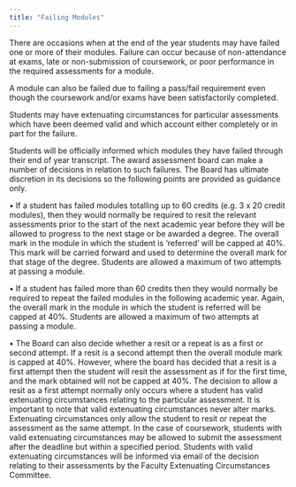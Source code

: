 ```yaml
---
title: "Failing Modules"
---
```


There are occasions when at the end of the year students may have failed one or more of their modules. Failure can occur because of non-attendance at exams, late or non-submission of coursework, or poor performance in the required assessments for a module. 

A module can also be failed due to failing a pass/fail requirement even though the coursework and/or exams have been satisfactorily completed. 

Students may have extenuating circumstances for particular assessments which have been deemed valid and which account either completely or in part for the failure.

Students will be officially informed which modules they have failed through their end of year transcript. 
The award assessment board can make a number of decisions in relation to such failures. The Board has ultimate discretion in its decisions so the following points are provided as guidance only.

•	If a student has failed modules totalling up to 60 credits (e.g. 3 x 20 credit modules), then they would normally be required to resit the relevant assessments prior to the start of the next academic year before they will be allowed to progress to the next stage or be awarded a degree. The overall mark in the module in which the student is ‘referred’ will be capped at 40%. This mark will be carried forward and used to determine the overall mark for that stage of the degree. Students are allowed a maximum of two attempts at passing a module.

•	If a student has failed more than 60 credits then they would normally be required to repeat the failed modules in the following academic year. Again, the overall mark in the module in which the student is referred will be capped at 40%. Students are allowed a maximum of two attempts at passing a module. 

•	The Board can also decide whether a resit or a repeat is as a first or second attempt. If a resit is a second attempt then the overall module mark is capped at 40%. However, where the board has decided that a resit is a first attempt then the student will resit the assessment as if for the first time, and the mark obtained will not be capped at 40%. The decision to allow a resit as a first attempt normally only occurs where a student has valid extenuating circumstances relating to the particular assessment. It is important to note that valid extenuating circumstances never alter marks. Extenuating circumstances only allow the student to resit or repeat the assessment as the same attempt. In the case of coursework, students with valid extenuating circumstances may be allowed to submit the assessment after the deadline but within a specified period. Students with valid extenuating circumstances will be informed via email of the decision relating to their assessments by the Faculty Extenuating Circumstances Committee.
